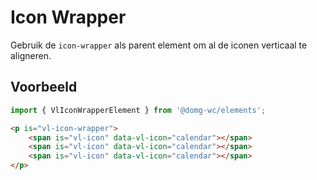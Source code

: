 

# Icon Wrapper

<CustomDocMetaData id="elements-icon-icon-wrapper" />

Gebruik de `icon-wrapper` als parent element om al de iconen verticaal te aligneren.


## Voorbeeld

```js
import { VlIconWrapperElement } from '@domg-wc/elements';
```

```html
<p is="vl-icon-wrapper">
    <span is="vl-icon" data-vl-icon="calendar"></span>
    <span is="vl-icon" data-vl-icon="calendar"></span>
    <span is="vl-icon" data-vl-icon="calendar"></span>
</p>
```

<Canvas of={VlIconWrapperStories.iconWrapperDefault} />
